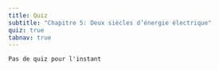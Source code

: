 ```yaml
---
title: Quiz
subtitle: "Chapitre 5: Deux siècles d’énergie électrique"
quiz: true
tabnav: true
---
```

```ed-pb
Pas de quiz pour l'instant

```